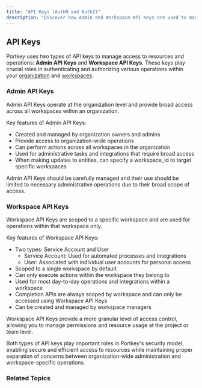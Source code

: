 ```yaml
---
title: "API Keys (AuthN and AuthZ)"
description: "Discover how Admin and Workspace API Keys are used to manage access and operations in Portkey."
---
```


## API Keys

Portkey uses two types of API keys to manage access to resources and operations: **Admin API Keys** and **Workspace API Keys**. These keys play crucial roles in authenticating and authorizing various operations within your [organization](/product/enterprise-offering/org-management/organizations) and [workspaces](/api-reference/admin-api/control-plane/admin/workspaces/create-workspace).

### Admin API Keys

Admin API Keys operate at the organization level and provide broad access across all workspaces within an organization.

Key features of Admin API Keys:

* Created and managed by organization owners and admins
* Provide access to organization-wide operations
* Can perform actions across all workspaces in the organization
* Used for administrative tasks and integrations that require broad access
* When making updates to entities, can specify a workspace\_id to target specific workspaces

Admin API Keys should be carefully managed and their use should be limited to necessary administrative operations due to their broad scope of access.

### Workspace API Keys

Workspace API Keys are scoped to a specific workspace and are used for operations within that workspace only.

Key features of Workspace API Keys:

* Two types: Service Account and User
   * Service Account: Used for automated processes and integrations
   * User: Associated with individual user accounts for personal access
* Scoped to a single workspace by default
* Can only execute actions within the workspace they belong to
* Used for most day-to-day operations and integrations within a workspace
* Completion APIs are always scoped by workspace and can only be accessed using Workspace API Keys
* Can be created and managed by workspace managers

Workspace API Keys provide a more granular level of access control, allowing you to manage permissions and resource usage at the project or team level.

Both types of API keys play important roles in Portkey's security model, enabling secure and efficient access to resources while maintaining proper separation of concerns between organization-wide administration and workspace-specific operations.

### Related Topics

<Card title="Organizations" href="/product/enterprise-offering/org-management/organizations"/>
<Card title="Workspaces" href="/api-reference/admin-api/control-plane/admin/workspaces/create-workspace"/>
<Card title="User Roles & Permissions" href="/product/enterprise-offering/org-management/user-roles-and-permissions"/>
